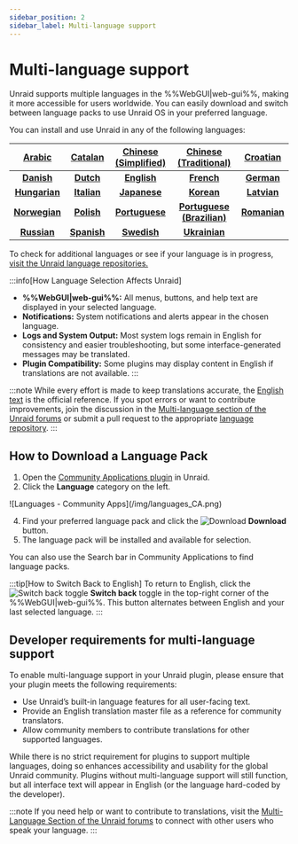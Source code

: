 ```yaml
---
sidebar_position: 2
sidebar_label: Multi-language support
---
```


# Multi-language support

Unraid supports multiple languages in the %%WebGUI|web-gui%%, making it more accessible for users worldwide. You can easily download and switch between language packs to use Unraid OS in your preferred language.

You can install and use Unraid in any of the following languages:

|   **[Arabic](https://github.com/unraid/lang-ar_AR)**  | **[Catalan](https://github.com/unraid/lang-ca_CA)** | **[Chinese (Simplified)](https://github.com/unraid/lang-zh_CN)** |  **[Chinese (Traditional)](https://github.com/unraid/lang-zh_TW)** | **[Croatian](https://github.com/unraid/lang-hr_HR)** |
| :---------------------------------------------------: | :-------------------------------------------------: | :--------------------------------------------------------------: | :----------------------------------------------------------------: | :--------------------------------------------------: |
|   **[Danish](https://github.com/unraid/lang-da_DA)**  |  **[Dutch](https://github.com/unraid/lang-nl_NL)**  |        **[English](https://github.com/unraid/lang-en_US)**       |         **[French](https://github.com/unraid/lang-fr_FR)**         |  **[German](https://github.com/unraid/lang-de_DE)**  |
| **[Hungarian](https://github.com/unraid/lang-hu_HU)** | **[Italian](https://github.com/unraid/lang-it_IT)** |       **[Japanese](https://github.com/unraid/lang-ja_JA)**       |         **[Korean](https://github.com/unraid/lang-ko_KO)**         |  **[Latvian](https://github.com/unraid/lang-lv_LV)** |
| **[Norwegian](https://github.com/unraid/lang-no_NO)** |  **[Polish](https://github.com/unraid/lang-pl_PL)** |      **[Portuguese](https://github.com/unraid/lang-pt_PT)**      | **[Portuguese (Brazilian)](https://github.com/unraid/lang-pt_BR)** | **[Romanian](https://github.com/unraid/lang-ro_RO)** |
|  **[Russian](https://github.com/unraid/lang-ru_RU)**  | **[Spanish](https://github.com/unraid/lang-es_ES)** |        **[Swedish](https://github.com/unraid/lang-sv_SE)**       |        **[Ukrainian](https://github.com/unraid/lang-uk_UA)**       |                                                      |

To check for additional languages or see if your language is in progress, [visit the Unraid language repositories.](https://github.com/unraid/language-templates)

:::info[How Language Selection Affects Unraid]
- **%%WebGUI|web-gui%%:** All menus, buttons, and help text are displayed in your selected language.
- **Notifications:** System notifications and alerts appear in the chosen language.
- **Logs and System Output:** Most system logs remain in English for consistency and easier troubleshooting, but some interface-generated messages may be translated.
- **Plugin Compatibility:** Some plugins may display content in English if translations are not available.
:::

:::note
While every effort is made to keep translations accurate, the [English text](https://github.com/unraid/lang-en_US) is the official reference. If you spot errors or want to contribute improvements, join the discussion in the [Multi-language section of the Unraid forums](https://forums.unraid.net/forum/75-multi-language-section/) or submit a pull request to the appropriate [language repository](https://github.com/unraid/language-templates).
:::

## How to Download a Language Pack

1. Open the [Community Applications plugin](https://unraid.net/community/apps) in Unraid.
2. Click the **Language** category on the left.

<div style={{ margin: 'auto', maxWidth: '600px', display: 'flex', flexDirection: 'column', alignItems: 'center' }}>
  ![Languages - Community Apps](/img/languages_CA.png)
</div>

4. Find your preferred language pack and click the ![Download](/img/download_button_icon.png) **Download** button.
5. The language pack will be installed and available for selection.

You can also use the Search bar in Community Applications to find language packs.

:::tip[How to Switch Back to English]
To return to English, click the ![Switch back toggle](/img/switch_toggle_icon.png) **Switch back** toggle in the top-right corner of the %%WebGUI|web-gui%%. This button alternates between English and your last selected language.
:::

## Developer requirements for multi-language support

To enable multi-language support in your Unraid plugin, please ensure that your plugin meets the following requirements:

- Use Unraid’s built-in language features for all user-facing text.
- Provide an English translation master file as a reference for community translators.
- Allow community members to contribute translations for other supported languages.

While there is no strict requirement for plugins to support multiple languages, doing so enhances accessibility and usability for the global Unraid community. Plugins without multi-language support will still function, but all interface text will appear in English (or the language hard-coded by the developer).

:::note
If you need help or want to contribute to translations, visit the [Multi-Language Section of the Unraid forums](https://forums.unraid.net/forum/75-multi-language-section/) to connect with other users who speak your language.
:::
